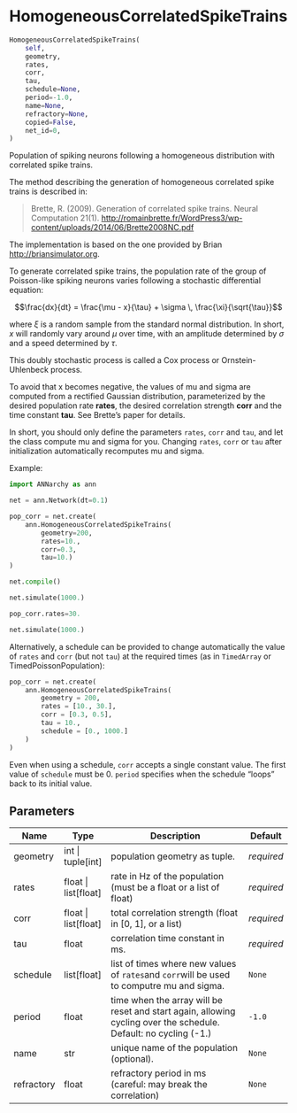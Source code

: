 # HomogeneousCorrelatedSpikeTrains { #ANNarchy.inputs.SpikeTrains.HomogeneousCorrelatedSpikeTrains }

```python
HomogeneousCorrelatedSpikeTrains(
    self,
    geometry,
    rates,
    corr,
    tau,
    schedule=None,
    period=-1.0,
    name=None,
    refractory=None,
    copied=False,
    net_id=0,
)
```

Population of spiking neurons following a homogeneous distribution with correlated spike trains.

The method describing the generation of homogeneous correlated spike trains is described in:

> Brette, R. (2009). Generation of correlated spike trains. Neural Computation 21(1). <http://romainbrette.fr/WordPress3/wp-content/uploads/2014/06/Brette2008NC.pdf>

The implementation is based on the one provided by Brian <http://briansimulator.org>.

To generate correlated spike trains, the population rate of the group of Poisson-like spiking neurons varies following a stochastic differential equation:

$$\frac{dx}{dt} = \frac{\mu - x}{\tau} + \sigma \, \frac{\xi}{\sqrt{\tau}}$$

where $\xi$ is a random sample from the standard normal distribution. In short, $x$ will randomly vary around $\mu$ over time, with an amplitude determined by $\sigma$ and a speed determined by $\tau$.

This doubly stochastic process is called a Cox process or Ornstein-Uhlenbeck process.

To avoid that x becomes negative, the values of mu and sigma are computed from a rectified Gaussian distribution, parameterized by the desired population rate **rates**, the desired correlation strength **corr** and the time constant **tau**. See Brette's paper for details.

In short, you should only define the parameters ``rates``, ``corr`` and ``tau``, and let the class compute mu and sigma for you. Changing ``rates``, ``corr`` or ``tau`` after initialization automatically recomputes mu and sigma.

Example:

```python
import ANNarchy as ann

net = ann.Network(dt=0.1)

pop_corr = net.create(
    ann.HomogeneousCorrelatedSpikeTrains(
        geometry=200, 
        rates=10., 
        corr=0.3, 
        tau=10.)
)

net.compile()

net.simulate(1000.)

pop_corr.rates=30.

net.simulate(1000.)
```

Alternatively, a schedule can be provided to change automatically the value of `rates` and `corr` (but not `tau`) at the required times (as in `TimedArray` or TimedPoissonPopulation):

```python
pop_corr = net.create(
    ann.HomogeneousCorrelatedSpikeTrains(
        geometry = 200, 
        rates = [10., 30.], 
        corr = [0.3, 0.5], 
        tau = 10.,
        schedule = [0., 1000.]
    )
)
```

Even when using a schedule, ``corr`` accepts a single constant value. The first value of ``schedule`` must be 0. ``period`` specifies when the schedule "loops" back to its initial value. 

## Parameters {.doc-section .doc-section-parameters}

| Name       | Type                   | Description                                                                                                      | Default    |
|------------|------------------------|------------------------------------------------------------------------------------------------------------------|------------|
| geometry   | int \| tuple\[int\]    | population geometry as tuple.                                                                                    | _required_ |
| rates      | float \| list\[float\] | rate in Hz of the population (must be a float or a list of float)                                                | _required_ |
| corr       | float \| list\[float\] | total correlation strength (float in [0, 1], or a list)                                                          | _required_ |
| tau        | float                  | correlation time constant in ms.                                                                                 | _required_ |
| schedule   | list\[float\]          | list of times where new values of ``rates``and ``corr``will be used to computre mu and sigma.                    | `None`     |
| period     | float                  | time when the array will be reset and start again, allowing cycling over the schedule. Default: no cycling (-1.) | `-1.0`     |
| name       | str                    | unique name of the population (optional).                                                                        | `None`     |
| refractory | float                  | refractory period in ms (careful: may break the correlation)                                                     | `None`     |